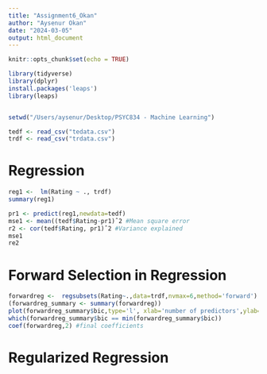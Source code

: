 ```yaml
---
title: "Assignment6_Okan"
author: "Aysenur Okan"
date: "2024-03-05"
output: html_document
---
```


```r
knitr::opts_chunk$set(echo = TRUE)

library(tidyverse)
library(dplyr)
install.packages('leaps')
library(leaps)


setwd("/Users/aysenur/Desktop/PSYC834 - Machine Learning")

tedf <- read_csv("tedata.csv")
trdf <- read_csv("trdata.csv")
```


# Regression

```r
reg1 <-  lm(Rating ~ ., trdf)
summary(reg1)

pr1 <- predict(reg1,newdata=tedf)
mse1 <- mean((tedf$Rating-pr1)ˆ2 #Mean square error
r2 <- cor(tedf$Rating, pr1)ˆ2 #Variance explained
mse1
re2
```


# Forward Selection in Regression

```r
forwardreg <-  regsubsets(Rating~.,data=trdf,nvmax=6,method='forward')
(forwardreg_summary <- summary(forwardreg))
plot(forwardreg_summary$bic,type='l', xlab='number of predictors',ylab='BIC') #plot relationship between BIC and # of predictors
which(forwardreg_summary$bic == min(forwardreg_summary$bic))
coef(forwardreg,2) #final coefficients
```


# Regularized Regression

```r


```







